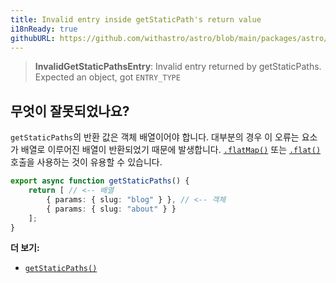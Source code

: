 ```yaml
---
title: Invalid entry inside getStaticPath's return value
i18nReady: true
githubURL: https://github.com/withastro/astro/blob/main/packages/astro/src/core/errors/errors-data.ts
---
```


> **InvalidGetStaticPathsEntry**: Invalid entry returned by getStaticPaths. Expected an object, got `ENTRY_TYPE`

## 무엇이 잘못되었나요?

`getStaticPaths`의 반환 값은 객체 배열이어야 합니다. 대부분의 경우 이 오류는 요소가 배열로 이루어진 배열이 반환되었기 때문에 발생합니다. [`.flatMap()`](https://developer.mozilla.org/ko/docs/Web/JavaScript/Reference/Global_Objects/Array/flatMap) 또는 [`.flat()`](https://developer.mozilla.org/ko/docs/Web/JavaScript/Reference/Global_Objects/Array/flat) 호출을 사용하는 것이 유용할 수 있습니다.

```ts title="pages/blog/[id].astro"
export async function getStaticPaths() {
	return [ // <-- 배열
		{ params: { slug: "blog" } }, // <-- 객체
		{ params: { slug: "about" } }
	];
}
```

**더 보기:**
-  [`getStaticPaths()`](/ko/reference/api-reference/#getstaticpaths)